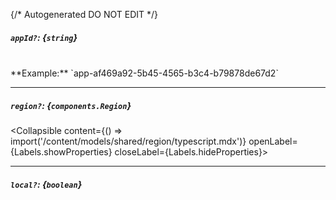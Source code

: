 {/* Autogenerated DO NOT EDIT  */}

##### `appId?`: *{`string`}*
<br/>
**Example:** `app-af469a92-5b45-4565-b3c4-b79878de67d2`

---
##### `region?`: *{`components.Region`}*
<Collapsible content={() => import('/content/models/shared/region/typescript.mdx')} openLabel={Labels.showProperties} closeLabel={Labels.hideProperties}>
</Collapsible>

---
##### `local?`: *{`boolean`}*


